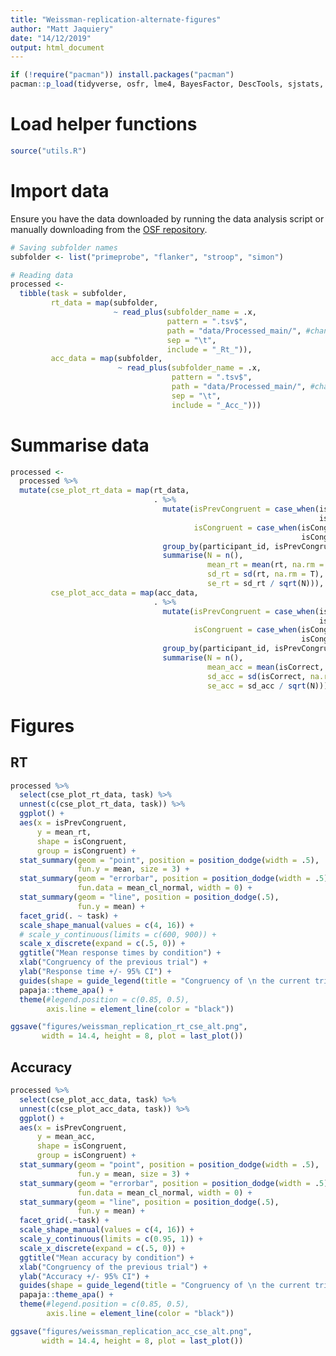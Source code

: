 ```yaml
---
title: "Weissman-replication-alternate-figures"
author: "Matt Jaquiery"
date: "14/12/2019"
output: html_document
---
```


```r
if (!require("pacman")) install.packages("pacman")
pacman::p_load(tidyverse, osfr, lme4, BayesFactor, DescTools, sjstats, car, broom, papaja, cowplot)
```

# Load helper functions

```r
source("utils.R")
```

# Import data

Ensure you have the data downloaded by running the data analysis script or manually downloading from the [OSF repository](https://osf.io/9knds/).

```r
# Saving subfolder names
subfolder <- list("primeprobe", "flanker", "stroop", "simon")

# Reading data
processed <-
  tibble(task = subfolder,
         rt_data = map(subfolder,
                       ~ read_plus(subfolder_name = .x,
                                   pattern = ".tsv$",
                                   path = "data/Processed_main/", #change to Processed_main or whichever else parameter you set in the preprocessing script
                                   sep = "\t",
                                   include = "_Rt_")),
         acc_data = map(subfolder,
                        ~ read_plus(subfolder_name = .x,
                                    pattern = ".tsv$",
                                    path = "data/Processed_main/", #change to Processed_main or whichever else parameter you set in the preprocessing script
                                    sep = "\t",
                                    include = "_Acc_")))
```

# Summarise data

```r
processed <-
  processed %>% 
  mutate(cse_plot_rt_data = map(rt_data,
                                . %>% 
                                  mutate(isPrevCongruent = case_when(isPrevCongruent ==  0L ~ "Incongruent",
                                                                     isPrevCongruent ==  1L ~ "Congruent"),
                                         isCongruent = case_when(isCongruent ==  0L ~ "Incongruent",
                                                                 isCongruent ==  1L ~ "Congruent")) %>%
                                  group_by(participant_id, isPrevCongruent, isCongruent) %>% 
                                  summarise(N = n(),
                                            mean_rt = mean(rt, na.rm = T),
                                            sd_rt = sd(rt, na.rm = T),
                                            se_rt = sd_rt / sqrt(N))),
         cse_plot_acc_data = map(acc_data,
                                . %>% 
                                  mutate(isPrevCongruent = case_when(isPrevCongruent ==  0L ~ "Incongruent",
                                                                     isPrevCongruent ==  1L ~ "Congruent"),
                                         isCongruent = case_when(isCongruent ==  0L ~ "Incongruent",
                                                                 isCongruent ==  1L ~ "Congruent")) %>%
                                  group_by(participant_id, isPrevCongruent, isCongruent) %>% 
                                  summarise(N = n(),
                                            mean_acc = mean(isCorrect, na.rm = T),
                                            sd_acc = sd(isCorrect, na.rm = T),
                                            se_acc = sd_acc / sqrt(N))))
```

# Figures

## RT

```r
processed %>% 
  select(cse_plot_rt_data, task) %>% 
  unnest(c(cse_plot_rt_data, task)) %>% 
  ggplot() +
  aes(x = isPrevCongruent, 
      y = mean_rt, 
      shape = isCongruent, 
      group = isCongruent) +
  stat_summary(geom = "point", position = position_dodge(width = .5),
               fun.y = mean, size = 3) + 
  stat_summary(geom = "errorbar", position = position_dodge(width = .5),
               fun.data = mean_cl_normal, width = 0) +
  stat_summary(geom = "line", position = position_dodge(.5),
               fun.y = mean) + 
  facet_grid(. ~ task) + 
  scale_shape_manual(values = c(4, 16)) +
  # scale_y_continuous(limits = c(600, 900)) +
  scale_x_discrete(expand = c(.5, 0)) +
  ggtitle("Mean response times by condition") +
  xlab("Congruency of the previous trial") +
  ylab("Response time +/- 95% CI") +
  guides(shape = guide_legend(title = "Congruency of \n the current trial")) +
  papaja::theme_apa() +
  theme(#legend.position = c(0.85, 0.5),
        axis.line = element_line(color = "black"))

ggsave("figures/weissman_replication_rt_cse_alt.png", 
       width = 14.4, height = 8, plot = last_plot())
```

## Accuracy

```r
processed %>% 
  select(cse_plot_acc_data, task) %>% 
  unnest(c(cse_plot_acc_data, task)) %>% 
  ggplot() +
  aes(x = isPrevCongruent, 
      y = mean_acc, 
      shape = isCongruent, 
      group = isCongruent) +
  stat_summary(geom = "point", position = position_dodge(width = .5),
               fun.y = mean, size = 3) + 
  stat_summary(geom = "errorbar", position = position_dodge(width = .5),
               fun.data = mean_cl_normal, width = 0) +
  stat_summary(geom = "line", position = position_dodge(.5),
               fun.y = mean) + 
  facet_grid(.~task) + 
  scale_shape_manual(values = c(4, 16)) +
  scale_y_continuous(limits = c(0.95, 1)) +
  scale_x_discrete(expand = c(.5, 0)) +
  ggtitle("Mean accuracy by condition") +
  xlab("Congruency of the previous trial") +
  ylab("Accuracy +/- 95% CI") +
  guides(shape = guide_legend(title = "Congruency of \n the current trial")) +
  papaja::theme_apa() +
  theme(#legend.position = c(0.85, 0.5),
        axis.line = element_line(color = "black"))

ggsave("figures/weissman_replication_acc_cse_alt.png", 
       width = 14.4, height = 8, plot = last_plot())
```
